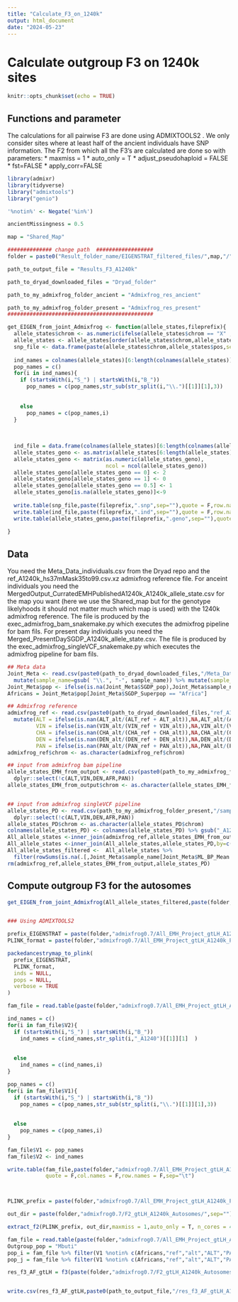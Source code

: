 ```yaml
---
title: "Calculate_F3_on_1240k"
output: html_document
date: "2024-05-23"
---
```


# Calculate outgroup F3 on 1240k sites

```r
knitr::opts_chunk$set(echo = TRUE)
```

## Functions and parameter

The calculations for all pairwise F3 are done using ADMIXTOOLS2 . We only consider sites where at least half of the ancient individuals have SNP information. The F2 from which all the F3's are calculated are done so with parameters:
 * maxmiss = 1
 * auto_only = T
 * adjust_pseudohaploid = FALSE
 * fst=FALSE
 * apply_corr=FALSE
 

```r
library(admixr)
library(tidyverse)
library("admixtools")
library("genio")

'%notin%' <- Negate('%in%')

ancientMissingness = 0.5

map = "Shared_Map"

############## change path  ##################
folder = paste0("Result_folder_name/EIGENSTRAT_filtered_files/",map,"/")

path_to_output_file = "Results_F3_A1240k"

path_to_dryad_downloaded_files = "Dryad_folder"

path_to_my_admixfrog_folder_ancient = "Admixfrog_res_ancient"

path_to_my_admixfrog_folder_present = "Admixfrog_res_present"
##############################################

get_EIGEN_from_joint_Admixfrog <- function(allele_states,fileprefix){
  allele_states$chrom <- as.numeric(ifelse(allele_states$chrom == "X" ,23,allele_states$chrom))
  allele_states <- allele_states[order(allele_states$chrom,allele_states$pos),]
  snp_file <- data.frame(paste(allele_states$chrom,allele_states$pos,sep = "_"),allele_states$chrom,allele_states$pos*1e-8,allele_states$pos)
  
  ind_names = colnames(allele_states)[6:length(colnames(allele_states))]
  pop_names = c()
  for(i in ind_names){
    if (startsWith(i,"S_") | startsWith(i,"B_"))
      pop_names = c(pop_names,str_sub(str_split(i,"\\.")[[1]][1],3))  
    
    
    else
      pop_names = c(pop_names,i)  
  }
  
  
  
  ind_file = data.frame(colnames(allele_states)[6:length(colnames(allele_states))],"U",pop_names)
  allele_states_geno <- as.matrix(allele_states[6:length(allele_states)])
  allele_states_geno <- matrix(as.numeric(allele_states_geno),
                               ncol = ncol(allele_states_geno))
  allele_states_geno[allele_states_geno == 0] <- 2
  allele_states_geno[allele_states_geno == 1] <- 0
  allele_states_geno[allele_states_geno == 0.5] <- 1
  allele_states_geno[is.na(allele_states_geno)]<-9
  
  write.table(snp_file,paste(fileprefix,".snp",sep=""),quote = F,row.names = F,col.names = F,sep="\t")
  write.table(ind_file,paste(fileprefix,".ind",sep=""),quote = F,row.names = F,col.names = F,sep="\t")
  write.table(allele_states_geno,paste(fileprefix,".geno",sep=""),quote = F,row.names = F,col.names = F,sep="")
  
}

```

## Data

You need the Meta_Data_individuals.csv from the Dryad repo and the ref_A1240k_hs37mMask35to99.csv.xz admixfrog reference file. 
For anceint individuals you need the MergedOutput_CurratedEMHPublishedA1240k_A1240k_allele_state.csv for the map you want (here we use the Shared_map but for the genotype likelyhoods it should not matter much which map is used) with the 1240k admixfrog reference. The file is produced by the exec_admixfrog_bam_snakemake.py which executes the admixfrog pipeline for bam fils.
For present day individuals you need the Merged_PresentDaySGDP_A1240k_allele_state.csv. The file is produced by the exec_admixfrog_singleVCF_snakemake.py which executes the admixfrog pipeline for bam fils.

```r
## Meta data
Joint_Meta <- read.csv(paste0(path_to_dryad_downloaded_files,"/Meta_Data_individuals.csv")) %>%
  mutate(sample_name=gsub( "\\.", "-", sample_name)) %>% mutate(sample_name=gsub( "SalkhitArchAdm", "Salkhit", sample_name)) 
Joint_Meta$pop <- ifelse(is.na(Joint_Meta$SGDP_pop),Joint_Meta$sample_name,Joint_Meta$SGDP_pop)
Africans = Joint_Meta$pop[Joint_Meta$SGDP_Superpop == "Africa"]

## Admixfrog reference
admixfrog_ref <- read.csv(paste0(path_to_dryad_downloaded_files,"ref_A1240k_hs37mMask35to99.csv.xz")) %>% 
  mutate(ALT = ifelse(is.nan(ALT_alt/(ALT_ref + ALT_alt)),NA,ALT_alt/(ALT_ref + ALT_alt)),
         VIN = ifelse(is.nan(VIN_alt/(VIN_ref + VIN_alt)),NA,VIN_alt/(VIN_ref + VIN_alt)),
         CHA = ifelse(is.nan(CHA_alt/(CHA_ref + CHA_alt)),NA,CHA_alt/(CHA_ref + CHA_alt)),
         DEN = ifelse(is.nan(DEN_alt/(DEN_ref + DEN_alt)),NA,DEN_alt/(DEN_ref + DEN_alt)),
         PAN = ifelse(is.nan(PAN_alt/(PAN_ref + PAN_alt)),NA,PAN_alt/(PAN_ref + PAN_alt))) %>% dplyr::select(c(chrom,pos,map,ref,alt,ALT,VIN,CHA,DEN,PAN))
admixfrog_ref$chrom <- as.character(admixfrog_ref$chrom)

## input from admixfrog bam pipeline
allele_states_EMH_from_output <- read.csv(paste0(path_to_my_admixfrog_folder_ancient,"/",map,"/MergedOutput_CurratedEMHPublishedA1240k_A1240k_allele_state.csv")) %>%
  dplyr::select(!c(ALT,VIN,DEN,AFR,PAN))
allele_states_EMH_from_output$chrom <- as.character(allele_states_EMH_from_output$chrom)


## input from admixfrog singleVCF pipeline
allele_states_PD <- read.csv(path_to_my_admixfrog_folder_present,"/samples/length_bin_15/Merged_PresentDaySGDP_A1240k_allele_state.csv") %>%
  dplyr::select(!c(ALT,VIN,DEN,AFR,PAN))
allele_states_PD$chrom <- as.character(allele_states_PD$chrom) 
colnames(allele_states_PD) <- colnames(allele_states_PD) %>% gsub("_A1240k_VCF.in.xz","",.)
All_allele_states <-inner_join(admixfrog_ref,allele_states_EMH_from_output,by=c("chrom"="chrom","pos"="pos"))
All_allele_states <-inner_join(All_allele_states,allele_states_PD,by=c("chrom"="chrom","pos"="pos")) 
All_allele_states_filtered <-  All_allele_states %>% 
  filter(rowSums(is.na(.[,Joint_Meta$sample_name[Joint_Meta$ML_BP_Mean > 0]])) < (ncol(.[,Joint_Meta$sample_name[Joint_Meta$ML_BP_Mean > 0]]) *  ancientMissingness))
rm(admixfrog_ref,allele_states_EMH_from_output,allele_states_PD)

```

## Compute outgroup F3 for the autosomes

```r
get_EIGEN_from_joint_Admixfrog(All_allele_states_filtered,paste(folder,"admixfrog0.7/All_EMH_Project_gtLH_A1240k_EIGEN",sep=""))


### Using ADMIXTOOLS2

prefix_EIGENSTRAT = paste(folder,"admixfrog0.7/All_EMH_Project_gtLH_A1240k_EIGEN",sep="")
PLINK_format = paste(folder,"admixfrog0.7/All_EMH_Project_gtLH_A1240k_PLINK",sep="")

packedancestrymap_to_plink(
  prefix_EIGENSTRAT,
  PLINK_format,
  inds = NULL,
  pops = NULL,
  verbose = TRUE
)

fam_file = read.table(paste(folder,"admixfrog0.7/All_EMH_Project_gtLH_A1240k_PLINK.fam",sep=""),header=F)

ind_names = c()
for(i in fam_file$V2){
  if (startsWith(i,"S_") | startsWith(i,"B_"))
    ind_names = c(ind_names,str_split(i,"_A1240")[[1]][1]  )
  
  
  else
    ind_names = c(ind_names,i)  
}

pop_names = c()
for(i in fam_file$V1){
  if (startsWith(i,"S_") | startsWith(i,"B_"))
    pop_names = c(pop_names,str_sub(str_split(i,"\\.")[[1]][1],3))  
  
  
  else
    pop_names = c(pop_names,i)  
}

fam_file$V1 <- pop_names
fam_file$V2 <- ind_names

write.table(fam_file,paste(folder,"admixfrog0.7/All_EMH_Project_gtLH_A1240k_PLINK.fam",sep=""),
            quote = F,col.names = F,row.names = F,sep="\t")



PLINK_prefix = paste(folder,"admixfrog0.7/All_EMH_Project_gtLH_A1240k_PLINK",sep="")

out_dir = paste(folder,"admixfrog0.7/F2_gtLH_A1240k_Autosomes/",sep="")

extract_f2(PLINK_prefix, out_dir,maxmiss = 1,auto_only = T, n_cores = 40,adjust_pseudohaploid = FALSE,fst=FALSE,apply_corr=FALSE)

fam_file = read.table(paste(folder,"admixfrog0.7/All_EMH_Project_gtLH_A1240k_PLINK.fam",sep=""))
Outgroup_pop = "Mbuti"
pop_i = fam_file %>% filter(V1 %notin% c(Africans,"ref","alt","ALT","PAN","CHA","VIN","DEN")) %>% dplyr::select(V1) %>% distinct()
pop_j = fam_file %>% filter(V1 %notin% c(Africans,"ref","alt","ALT","PAN","CHA","VIN","DEN")) %>% dplyr::select(V1) %>% distinct()

res_f3_AF_gtLH = f3(paste(folder,"admixfrog0.7/F2_gtLH_A1240k_Autosomes/",sep=""),Outgroup_pop,pop_i$V1,pop_j$V1,unique_only = T,verbose = T)


write.csv(res_f3_AF_gtLH,paste0(path_to_output_file,"/res_f3_AF_gtLH_A1240k_",map,".csv"),quote = F,row.names = F)
```